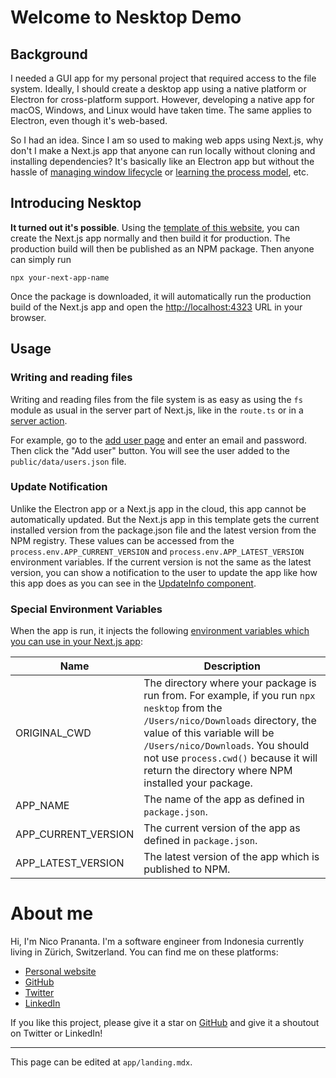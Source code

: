 # Welcome to Nesktop Demo

## Background

I needed a GUI app for my personal project that required access to the file system. Ideally, I should create a desktop app using a native platform or Electron for cross-platform support. However, developing a native app for macOS, Windows, and Linux would have taken time. The same applies to Electron, even though it's web-based.

So I had an idea. Since I am so used to making web apps using Next.js, why don't I make a Next.js app that anyone can run locally without cloning and installing dependencies? It's basically like an Electron app but without the hassle of [managing window lifecycle](https://www.electronjs.org/docs/latest/tutorial/tutorial-first-app#managing-your-apps-window-lifecycle) or [learning the process model](https://www.electronjs.org/docs/latest/tutorial/process-model), etc.

## Introducing Nesktop

**It turned out it's possible**. Using the [template of this website](https://github.com/nicnocquee/nesktop), you can create the Next.js app normally and then build it for production. The production build will then be published as an NPM package. Then anyone can simply run

```
npx your-next-app-name
```

Once the package is downloaded, it will automatically run the production build of the Next.js app and open the [http://localhost:4323](http://localhost:4323) URL in your browser.

## Usage

### Writing and reading files

Writing and reading files from the file system is as easy as using the `fs` module as usual in the server part of Next.js, like in the `route.ts` or in a [server action](https://nextjs.org/docs/app/building-your-application/data-fetching/server-actions-and-mutations).

For example, go to the [add user page](/add-user) and enter an email and password. Then click the "Add user" button. You will see the user added to the `public/data/users.json` file.

### Update Notification

Unlike the Electron app or a Next.js app in the cloud, this app cannot be automatically updated. But the Next.js app in this template gets the current installed version from the package.json file and the latest version from the NPM registry. These values can be accessed from the `process.env.APP_CURRENT_VERSION` and `process.env.APP_LATEST_VERSION` environment variables. If the current version is not the same as the latest version, you can show a notification to the user to update the app like how this app does as you can see in the [UpdateInfo component](https://github.com/nicnocquee/nesktop/blob/main/app/update-info.tsx).

### Special Environment Variables

When the app is run, it injects the following [environment variables which you can use in your Next.js app](https://www.nico.fyi/blog/stop-using-environment-variable-directly):

| Name                | Description                                                                                                                                                                                                                                                                                           |
| ------------------- | ----------------------------------------------------------------------------------------------------------------------------------------------------------------------------------------------------------------------------------------------------------------------------------------------------- |
| ORIGINAL_CWD        | The directory where your package is run from. For example, if you run `npx nesktop` from the `/Users/nico/Downloads` directory, the value of this variable will be `/Users/nico/Downloads`. You should not use `process.cwd()` because it will return the directory where NPM installed your package. |
| APP_NAME            | The name of the app as defined in `package.json`.                                                                                                                                                                                                                                                     |
| APP_CURRENT_VERSION | The current version of the app as defined in `package.json`.                                                                                                                                                                                                                                          |
| APP_LATEST_VERSION  | The latest version of the app which is published to NPM.                                                                                                                                                                                                                                              |

# About me

Hi, I'm Nico Prananta. I'm a software engineer from Indonesia currently living in Zürich, Switzerland. You can find me on these platforms:

- [Personal website](https://nico.fyi)
- [GitHub](https://github.com/nicnocquee)
- [Twitter](https://twitter.com/2co_p)
- [LinkedIn](https://www.linkedin.com/in/nico-prananta-884750200/)

If you like this project, please give it a star on [GitHub](https://github.com/nicnocquee/nesktop) and give it a shoutout on Twitter or LinkedIn!

---

This page can be edited at `app/landing.mdx`.
